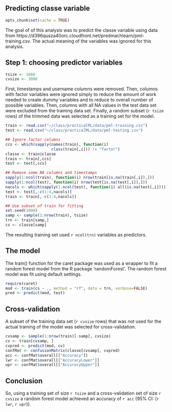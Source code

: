 ## Predicting classe variable
```r
opts_chunk$set(cache = TRUE)
```

The goal of of this analysis was to predict the classe variable using data from https://d396qusza40orc.cloudfront.net/predmachlearn/pml-training.csv.  The actual meaning of the variables was ignored for this analysis.

## Step 1: choosing predictor variables
```r
tsize <- 1000
cvsize <- 3000
```

First, timestamps and username columns were removed.  Then, columns with factor variables were ignored simply to reduce the amount of work needed to create dummy variables and to reduce to overall number of possible variables.  Then, columns with all NA values in the test data set were excluded from the training data set.  Finally, a random subset (`r tsize` rows) of the trimmed data was selected as a training set for the model.

```r
train <- read.csv("~/class/practicalML/data/pml-training.csv")
test <- read.csv("~/class/practicalML/data/pml-testing.csv")

## Ignore factor columns
ccs <- which(sapply(names(train), function(i)
                    class(train[,i])) != "factor")
classe <- train$classe
train <- train[,ccs]
test <- test[,ccs]

## Remove some NA columns and timestamps
sapply(1:ncol(train), function(i) nrow(train[is.na(train[,i]),]))
sapply(1:ncol(test), function(i) nrow(test[is.na(test[,i]),]))
nacols <- which(sapply(1:ncol(test), function(i) all(is.na(test[,i]))))
test <- test[,-c(1:4,nacols)]
train <- train[,-c(1:4,nacols)]

## Use subset of train for fitting
set.seed(1000)
samp <- sample(1:nrow(train), tsize)
trn <- train[samp,]
cs <- classe[samp]

```
The resulting training set used `r ncol(trn)` variables as predictors.

## The model
The train() function for the caret package was used as a wrapper to fit a random forest model from the R package 'randomForest'.  The random forest model was fit using default settings.

```r
require(caret)
mod <- train(cs ~ ., method = "rf", data = trn, verbose=FALSE)
pred <- predict(mod, test)
```

## Cross-validation
A subset of the training data set (`r cvsize` rows) that was not used for the actual training of the model was selected for cross-validation.

```r
cvsamp <- sample(1:nrow(train)[-samp], cvsize)
cv <- train[cvsamp, ]
cvpred <- predict(mod, cv)
confMat <- confusionMatrix(classe[cvsamp], cvpred)
acc <- confMat$overall[["Accuracy"]]
lwr <- confMat$overall[["AccuracyLower"]]
upr <- confMat$overall[["AccuracyUpper"]]

```

## Conclusion
So, using a training set of size `r tsize` and a cross-validation set of size `r cvsize` a random forest model achieved an accuracy of `r acc` (95% CI: (`r lwr`, `r upr`)).
